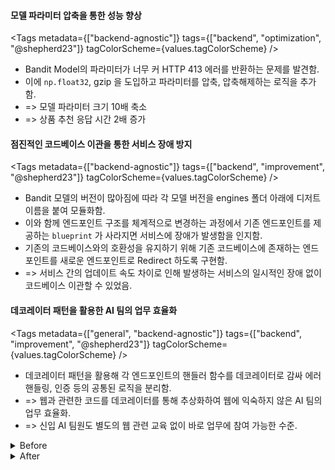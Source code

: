 
#### 모델 파라미터 압축을 통한 성능 향상

<Tags
  metadata={["backend-agnostic"]}
  tags={["backend", "optimization", "@shepherd23"]}
  tagColorScheme={values.tagColorScheme}
/>

- Bandit Model의 파라미터가 너무 커 HTTP 413 에러를 반환하는 문제를 발견함.
- 이에 `np.float32`, gzip 을 도입하고 파라미터를 압축, 압축해제하는 로직을 추가함.
- => 모델 파라미터 크기 10배 축소
- => 상품 추천 응답 시간 2배 증가

#### 점진적인 코드베이스 이관을 통한 서비스 장애 방지

<Tags
  metadata={["backend-agnostic"]}
  tags={["backend", "improvement", "@shepherd23"]}
  tagColorScheme={values.tagColorScheme}
/>

- Bandit 모델의 버전이 많아짐에 따라 각 모델 버전을 engines 폴더 아래에 디저트 이름을 붙여 모듈화함.
- 이와 함께 엔드포인트 구조를 체계적으로 변경하는 과정에서 기존 엔드포인트를 제공하는 `blueprint` 가 사라지면 서비스에 장애가 발생함을 인지함.
- 기존의 코드베이스와의 호환성을 유지하기 위해 기존 코드베이스에 존재하는 엔드포인트를 새로운 엔드포인트로 Redirect 하도록 구현함.
- => 서비스 간의 업데이트 속도 차이로 인해 발생하는 서비스의 일시적인 장애 없이 코드베이스 이관할 수 있었음.

#### 데코레이터 패턴을 활용한 AI 팀의 업무 효율화

<Tags
  metadata={["general", "backend-agnostic"]}
  tags={["backend", "improvement", "@shepherd23"]}
  tagColorScheme={values.tagColorScheme}
/>

- 데코레이터 패턴을 활용해 각 엔드포인트의 핸들러 함수를 데코레이터로 감싸 에러 핸들링, 인증 등의 공통된 로직을 분리함.
- => 웹과 관련한 코드를 데코레이터를 통해 추상화하여 웹에 익숙하지 않은 AI 팀의 업무 효율화.
- => 신입 AI 팀원도 별도의 웹 관련 교육 없이 바로 업무에 참여 가능한 수준.

<details>
<summary>Before</summary>
<div markdown="1">

```py
@bp.route("/get-recommendations", methods=["POST", "OPTIONS"])
def get_recommended_actions():
    if request.method == 'OPTIONS':
        response = jsonify('Preflight Response')
        add_headers(response)
        return response

    if request.method == 'POST':
        try:
            authenticate_request(request)

            payload = request.get_json()
            context: MallContext = payload["mall_context"]
            post_click_num: int = int(payload["post_click_num"])
            product_to_ignore = int(payload["product_to_ignore"])
            root_click_no: int = int(payload["root_click_no"])
            actions = payload["actions"]
            actions = [Action.from_json(action) for action in actions]
            latest_clicked_product_nos: List[int] = payload["last_clicked_product_nos"]
            pca_bool: bool = actions[0].pca

            final_recommended_product_nos = engine.get_recommendations(
                actions=actions,
                last_clicked_product_nos=latest_clicked_product_nos,
                root_click_id=root_click_no,
                context=context,
                post_click_num=post_click_num,
                product_to_ignore=product_to_ignore,
                pca=pca_bool,
            )

            response: GetRecommendationsOutput = {
                "recommended_actions": final_recommended_product_nos,
            }

            response = jsonify(response)
            add_headers(response)
            return response

        except AuthenticationError:
            response = make_response('Authentication failed', 401)
            add_headers(response)
            return response

        except ActionNotFoundError:
            response = make_response(
                'Action not found. Please sync your mall product', 400)
            add_headers(response)
            return response

        except:
            print_exc()
            response = make_response('Internal server problems', 500)
            add_headers(response)
            return response
```

</div>
</details>

<details>
<summary>After</summary>
<div markdown="1">

```py
@bp.route("/get-recommendations", methods=["POST", "OPTIONS"])
@handler.default
def get_recommended_actions(payload: GetRecommendationsInput) -> GetRecommendationsOutput:
    context: MallContext = payload["mall_context"]
    post_click_num: int = int(payload["post_click_num"])
    product_to_ignore = int(payload["product_to_ignore"])
    root_click_no: int = int(payload["root_click_no"])
    actions = payload["actions"]
    actions = [Action.from_json(action) for action in actions]
    latest_clicked_product_nos: List[int] = payload["last_clicked_product_nos"]
    pca_bool: bool = actions[0].pca

    final_recommended_product_nos = engine.get_recommendations(
        actions=actions,
        last_clicked_product_nos=latest_clicked_product_nos,
        root_click_id=root_click_no,
        context=context,
        post_click_num=post_click_num,
        product_to_ignore=product_to_ignore,
        pca=pca_bool,
    )

    return {
        "recommended_actions": final_recommended_product_nos,
    }
```

</div>
</details>
